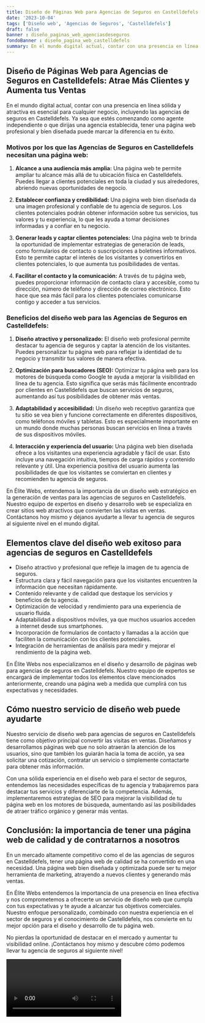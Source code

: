 ```yaml
---
title: Diseño de Páginas Web para Agencias de Seguros en Castelldefels
date: '2023-10-04'
tags: ['Diseño web', 'Agencias de Seguros', 'Castelldefels']
draft: false
banner : diseño_paginas_web_agenciasdeseguros
fondoBanner : diseño_pagina_web_castelldefels
summary: En el mundo digital actual, contar con una presencia en línea sólida y atractiva es esencial para cualquier negocio, incluyendo las agencias de seguros en Castelldefels. Ya sea que estés comenzando como agente independiente o que dirijas una agencia establecida, tener una página web profesional y bien diseñada puede marcar la diferencia en tu éxito.
---
```


## Diseño de Páginas Web para Agencias de Seguros en Castelldefels: Atrae Más Clientes y Aumenta tus Ventas

En el mundo digital actual, contar con una presencia en línea sólida y atractiva es esencial para cualquier negocio, incluyendo las agencias de seguros en Castelldefels. Ya sea que estés comenzando como agente independiente o que dirijas una agencia establecida, tener una página web profesional y bien diseñada puede marcar la diferencia en tu éxito.

### Motivos por los que las Agencias de Seguros en Castelldefels necesitan una página web:

1. **Alcance a una audiencia más amplia:** Una página web te permite ampliar tu alcance más allá de tu ubicación física en Castelldefels. Puedes llegar a clientes potenciales en toda la ciudad y sus alrededores, abriendo nuevas oportunidades de negocio.

2. **Establecer confianza y credibilidad:** Una página web bien diseñada da una imagen profesional y confiable de tu agencia de seguros. Los clientes potenciales podrán obtener información sobre tus servicios, tus valores y tu experiencia, lo que les ayuda a tomar decisiones informadas y a confiar en tu negocio.

3. **Generar leads y captar clientes potenciales:** Una página web te brinda la oportunidad de implementar estrategias de generación de leads, como formularios de contacto o suscripciones a boletines informativos. Esto te permite captar el interés de los visitantes y convertirlos en clientes potenciales, lo que aumenta tus posibilidades de ventas.

4. **Facilitar el contacto y la comunicación:** A través de tu página web, puedes proporcionar información de contacto clara y accesible, como tu dirección, número de teléfono y dirección de correo electrónico. Esto hace que sea más fácil para los clientes potenciales comunicarse contigo y acceder a tus servicios.

### Beneficios del diseño web para las Agencias de Seguros en Castelldefels:

1. **Diseño atractivo y personalizado:** El diseño web profesional permite destacar tu agencia de seguros y captar la atención de los visitantes. Puedes personalizar tu página web para reflejar la identidad de tu negocio y transmitir tus valores de manera efectiva.

2. **Optimización para buscadores (SEO):** Optimizar tu página web para los motores de búsqueda como Google te ayuda a mejorar la visibilidad en línea de tu agencia. Esto significa que serás más fácilmente encontrado por clientes en Castelldefels que buscan servicios de seguros, aumentando así tus posibilidades de obtener más ventas.

3. **Adaptabilidad y accesibilidad:** Un diseño web receptivo garantiza que tu sitio se vea bien y funcione correctamente en diferentes dispositivos, como teléfonos móviles y tabletas. Esto es especialmente importante en un mundo donde muchas personas buscan servicios en línea a través de sus dispositivos móviles.

4. **Interacción y experiencia del usuario:** Una página web bien diseñada ofrece a los visitantes una experiencia agradable y fácil de usar. Esto incluye una navegación intuitiva, tiempos de carga rápidos y contenido relevante y útil. Una experiencia positiva del usuario aumenta las posibilidades de que los visitantes se conviertan en clientes y recomienden tu agencia de seguros.

En Élite Webs, entendemos la importancia de un diseño web estratégico en la generación de ventas para las agencias de seguros en Castelldefels. Nuestro equipo de expertos en diseño y desarrollo web se especializa en crear sitios web atractivos que convierten las visitas en ventas. Contáctanos hoy mismo y déjanos ayudarte a llevar tu agencia de seguros al siguiente nivel en el mundo digital.

<GifSeo />

<Cta />

## Elementos clave del diseño web exitoso para agencias de seguros en Castelldefels

- Diseño atractivo y profesional que refleje la imagen de tu agencia de seguros.
- Estructura clara y fácil navegación para que los visitantes encuentren la información que necesitan rápidamente.
- Contenido relevante y de calidad que destaque los servicios y beneficios de tu agencia.
- Optimización de velocidad y rendimiento para una experiencia de usuario fluida.
- Adaptabilidad a dispositivos móviles, ya que muchos usuarios acceden a internet desde sus smartphones.
- Incorporación de formularios de contacto y llamadas a la acción que faciliten la comunicación con los clientes potenciales.
- Integración de herramientas de análisis para medir y mejorar el rendimiento de la página web.

En Élite Webs nos especializamos en el diseño y desarrollo de páginas web para agencias de seguros en Castelldefels. Nuestro equipo de expertos se encargará de implementar todos los elementos clave mencionados anteriormente, creando una página web a medida que cumplirá con tus expectativas y necesidades.

## Cómo nuestro servicio de diseño web puede ayudarte

Nuestro servicio de diseño web para agencias de seguros en Castelldefels tiene como objetivo principal convertir las visitas en ventas. Diseñamos y desarrollamos páginas web que no solo atraerán la atención de los usuarios, sino que también los guiarán hacia la toma de acción, ya sea solicitar una cotización, contratar un servicio o simplemente contactarte para obtener más información.

Con una sólida experiencia en el diseño web para el sector de seguros, entendemos las necesidades específicas de tu agencia y trabajaremos para destacar tus servicios y diferenciarte de la competencia. Además, implementaremos estrategias de SEO para mejorar la visibilidad de tu página web en los motores de búsqueda, aumentando así las posibilidades de atraer tráfico orgánico y generar más ventas.

## Conclusión: la importancia de tener una página web de calidad y de contratarnos a nosotros

En un mercado altamente competitivo como el de las agencias de seguros en Castelldefels, tener una página web de calidad se ha convertido en una necesidad. Una página web bien diseñada y optimizada puede ser tu mejor herramienta de marketing, atrayendo a nuevos clientes y generando más ventas.

En Élite Webs entendemos la importancia de una presencia en línea efectiva y nos comprometemos a ofrecerte un servicio de diseño web que cumpla con tus expectativas y te ayude a alcanzar tus objetivos comerciales. Nuestro enfoque personalizado, combinado con nuestra experiencia en el sector de seguros y el conocimiento de Castelldefels, nos convierte en tu mejor opción para el diseño y desarrollo de tu página web.

No pierdas la oportunidad de destacar en el mercado y aumentar tu visibilidad online. ¡Contáctanos hoy mismo y descubre cómo podemos llevar tu agencia de seguros al siguiente nivel!

<Video />

<CtaBot job='Agencias de Seguros' city='Castelldefels'/>

<Gmaps query='Castelldefels+españa+maps' />